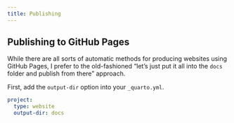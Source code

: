 ```yaml
---
title: Publishing
---
```


## Publishing to GitHub Pages

While there are all sorts of automatic methods for producing websites using GitHub Pages, I prefer to the old-fashioned "let's just put it all into the `docs` folder and publish from there" approach.

First, add the `output-dir` option into your `_quarto.yml`.

```.yaml
project:
  type: website
  output-dir: docs
```
